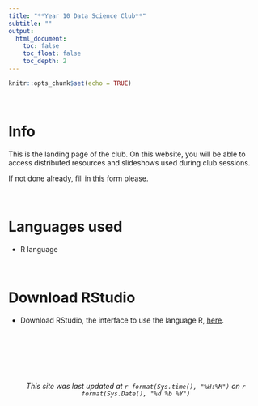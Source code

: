 ```yaml
---
title: "**Year 10 Data Science Club**"
subtitle: ""
output:
  html_document:
    toc: false
    toc_float: false
    toc_depth: 2
---
```


```r
knitr::opts_chunk$set(echo = TRUE)
```

<br>

# Info

This is the landing page of the club. On this website, you will be able to access distributed resources and slideshows used during club sessions.

If not done already, fill in [this](https://forms.gle/3xtChykNG3L4h34w8) form please.

<br>

# Languages used
* R language

<br>

# Download RStudio

* Download RStudio, the interface to use the language R, [here](https://www.rstudio.com/products/rstudio/download/#download).

<br>
<br>
<br>
<br>
<br>

<center>*This site was last updated at `r format(Sys.time(), "%H:%M")` on `r format(Sys.Date(), "%d %b %Y")`*</center>